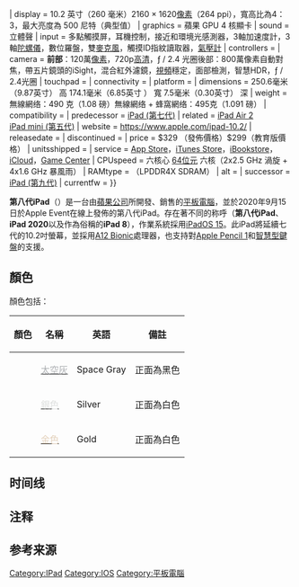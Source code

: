 {{Short description|Tablet computer made by Apple since 2020}}
{{lowercasetitle}}
{{Use mdy dates|date=October 2020}}
{{Infobox information appliance
| name = iPad
| title = 深空灰色 iPad（第八代）
| aka = ipad 2020
| logo = IPad Logo (2017).svg
| logo_size = 75px
| image = File:IPad 10.2‑inch.png
| image_size = 220px
| caption = 深空灰色 iPad（第八代）
| developer = [[蘋果公司|蘋果公司]]
| manufacturer = [[富士康|富士康]]
| family = [[平板電腦|平板電腦]]
| type = [[平板電腦|平板電腦]]
| generation = 第八世代
| lifespan = 1年
| media = 
| os = 原版： [[iPadOS_14|iPadOS 14]]
當前： [[iPadOS_15|iPadOS 15.4]]， 發佈於 2022年3月15日
| power = [[Apple_A12|Apple A12]] 仿生，採用 64 位台式機架構和[[Apple_M12|Apple M12]]運動協處理器
| soc = [[Apple_A12_Bionic|Apple A12 Bionic]] with 64-bit desktop architecture and [[Apple_M12|Apple M12]] motion co-processor
| cpu = 
| memory = 3 GB LPDDR4X SDRAM
| storage = 32 or 128{{nbsp}}GB{{efn|name=storageunits|1 GB {{=}} 1 billion bytes}}
| display = 10.2 英寸（260 毫米）2160 × 1620[[像素|像素]]（264 ppi），寬高比為4：3，最大亮度為 500 尼特（典型值）
| graphics = 蘋果 GPU 4 核顯卡
| sound = 立體聲
| input = 多點觸摸屏，耳機控制，接近和環境光感測器，3軸加速度計，3軸[[陀螺儀|陀螺儀]]，數位羅盤，雙[[麥克風|麥克風]]，觸摸ID指紋讀取器，[[氣壓計|氣壓計]]
| controllers = 
| camera = '''前部'''：120萬[[像素|像素]]，720p[[高清|高清]]，ƒ / 2.4
光圈後部：800萬像素自動對焦，帶五片鏡頭的iSight，混合紅外濾鏡，[[視頻|視頻]]穩定，面部檢測，智慧HDR，ƒ / 2.4光圈
| touchpad = 
| connectivity = 
| platform = 
| dimensions = 250.6毫米（9.87英寸）
高 174.1毫米（6.85英寸
） 寬 7.5毫米（0.30英寸） 深
| weight = 無線網络：490 克（1.08
磅）無線網络 + 蜂窩網络：495克（1.091 磅）
| compatibility = 
| predecessor = [[iPad_(第七代)|iPad (第七代)]]
| related = [[iPad_Air_2|iPad Air 2]]<br>[[iPad_mini_(第五代)|iPad mini (第五代)]]
| website = https://www.apple.com/ipad-10.2/
| releasedate = {{Start date and age|2020|09|18}}
| discontinued = {{End date and age|2021|09|14}}
| price = $329 （發佈價格）$299（教育版價格）
| unitsshipped = 
| service = [[App_Store|App Store]]，[[iTunes_Store|iTunes Store]]，[[iBookstore|iBookstore]]，[[iCloud|iCloud]]，[[Game_Center|Game Center]]
| CPUspeed = 六核心 [[64位元|64位元]] 六核（2x2.5 GHz 渦旋 + 4x1.6 GHz 暴風雨）
| RAMtype = （LPDDR4X SDRAM）
| alt = 
| successor = [[iPad_(第九代)|iPad (第九代)]]
| currentfw = 
}}
{{iPad系列}}

'''第八代iPad'''（{{lang-en|eighth-generation iPad}}）是一台由[[蘋果公司|蘋果公司]]所開發、銷售的[[平板電腦|平板電腦]]，並於2020年9月15日於Apple Event在線上發佈的第八代iPad。存在著不同的称呼（'''第八代iPad'''、'''iPad 2020'''以及作為俗稱的'''iPad 8'''），作業系統採用[[iPadOS|iPadOS 15]]。此iPad將延續七代的10.2吋螢幕，並採用[[Apple_A12_Bionic|A12 Bionic]]處理器，也支持對[[Apple_Pencil|Apple Pencil 1]]和[https://www.apple.com/hk/ipad-keyboards/ 智慧型鍵盤]{{Wayback|url=https://www.apple.com/hk/ipad-keyboards/|date=20201023225545}}的支援。

==顏色==
顏色包括：

{| class="wikitable + sortable"
|-
!顏色!!名稱!!英語!!備註
|-
|bgcolor="ABAEB1"| ||[[太空灰|<font color="ABAEB1">太空灰</font>]]||Space Gray||正面為黑色
|-
|bgcolor="DDDFDE"| ||[[銀色|<font color=DDDFDE>銀色</font>]]||Silver||正面為白色
|-
|bgcolor="E3D0BA"| ||[[金色|<font color=E3D0BA>金色</font>]]||Gold||正面為白色
|}

== 时间线 ==
{{Timeline of iPad models}}

== 注释 ==
{{Notelist}}

== 参考来源 ==
{{reflist}}

{{iOS}}
{{Apple hardware since 1998}}
{{Apple}}
{{Apple hardware}}

[[Category:IPad|Category:IPad]]
[[Category:IOS|Category:IOS]]
[[Category:平板電腦|Category:平板電腦]]